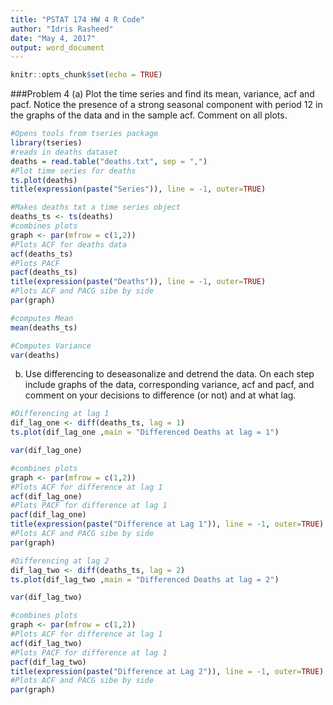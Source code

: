 ```yaml
---
title: "PSTAT 174 HW 4 R Code"
author: "Idris Rasheed"
date: "May 4, 2017"
output: word_document
---
```


```r
knitr::opts_chunk$set(echo = TRUE)
```

###Problem 4
(a) Plot the time series and find its mean, variance, acf and pacf. Notice the presence of a strong seasonal component with period 12 in the graphs of the data and in the sample acf. Comment on all plots.
```r
#Opens tools from tseries package
library(tseries)
#reads in deaths dataset
deaths = read.table("deaths.txt", sep = ",")
#Plot time series for deaths
ts.plot(deaths)
title(expression(paste("Series")), line = -1, outer=TRUE)
```

```r
#Makes deaths txt a time series object
deaths_ts <- ts(deaths)
#combines plots
graph <- par(mfrow = c(1,2))
#Plots ACF for deaths data
acf(deaths_ts)
#Plots PACF
pacf(deaths_ts)
title(expression(paste("Deaths")), line = -1, outer=TRUE)
#Plots ACF and PACG sibe by side
par(graph)
```

```r
#computes Mean
mean(deaths_ts)
```

```r
#Computes Variance 
var(deaths)
```

(b) Use differencing to deseasonalize and detrend the data. On each step include graphs of the
data, corresponding variance, acf and pacf, and comment on your decisions to difference (or not)
and at what lag.

```r
#Differencing at lag 1
dif_lag_one <- diff(deaths_ts, lag = 1)
ts.plot(dif_lag_one ,main = "Differenced Deaths at lag = 1")
```

```r
var(dif_lag_one)
```

```r
#combines plots
graph <- par(mfrow = c(1,2))
#Plots ACF for difference at lag 1
acf(dif_lag_one)
#Plots PACF for difference at lag 1
pacf(dif_lag_one)
title(expression(paste("Difference at Lag 1")), line = -1, outer=TRUE)
#Plots ACF and PACG sibe by side
par(graph)
```

```r
#Differencing at lag 2
dif_lag_two <- diff(deaths_ts, lag = 2)
ts.plot(dif_lag_two ,main = "Differenced Deaths at lag = 2")
```

```r
var(dif_lag_two)
```

```r
#combines plots
graph <- par(mfrow = c(1,2))
#Plots ACF for difference at lag 1
acf(dif_lag_two)
#Plots PACF for difference at lag 1
pacf(dif_lag_two)
title(expression(paste("Difference at Lag 2")), line = -1, outer=TRUE)
#Plots ACF and PACG sibe by side
par(graph)
```
